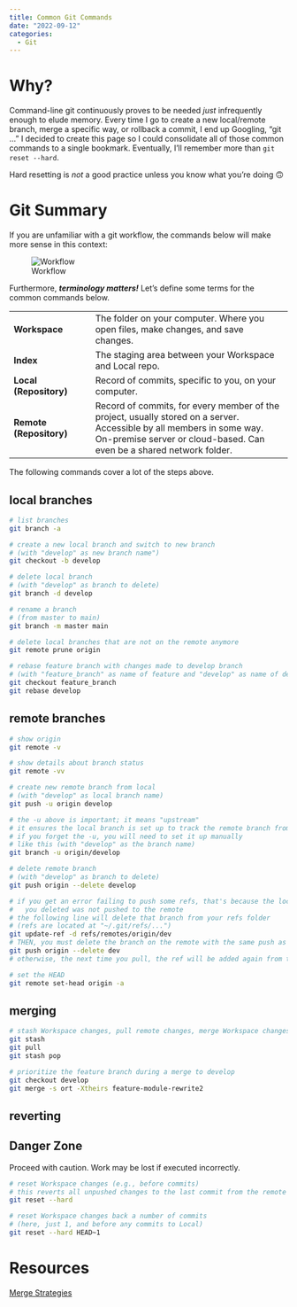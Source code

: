 ```yaml
---
title: Common Git Commands
date: "2022-09-12"
categories:
  - Git
---
```


# Why?

Command-line git continuously proves to be needed *just* infrequently enough to elude memory. Every time I go to create a new local/remote branch, merge a specific way, or rollback a commit, I end up Googling, "git ..." I decided to create this page so I could consolidate all of those common commands to a single bookmark. Eventually, I'll remember more than `git reset --hard`.

::: callout-warning
Hard resetting is *not* a good practice unless you know what you're doing 🙃
:::

# Git Summary

If you are unfamiliar with a git workflow, the commands below will make more sense in this context:

![Workflow](workflow.png)

Furthermore, ***terminology matters!*** Let's define some terms for the common commands below.

|                         |                                                                                                                                                                                               |
|---------------------|---------------------------------------------------|
| **Workspace**           | The folder on your computer. Where you open files, make changes, and save changes.                                                                                                            |
| **Index**               | The staging area between your Workspace and Local repo.                                                                                                                                       |
| **Local (Repository)**  | Record of commits, specific to you, on your computer.                                                                                                                                         |
| **Remote (Repository)** | Record of commits, for every member of the project, usually stored on a server. Accessible by all members in some way. On-premise server or cloud-based. Can even be a shared network folder. |

The following commands cover a lot of the steps above.

::: panel-tabset
## local branches

``` bash
# list branches
git branch -a

# create a new local branch and switch to new branch
# (with "develop" as new branch name")
git checkout -b develop

# delete local branch
# (with "develop" as branch to delete)
git branch -d develop

# rename a branch
# (from master to main)
git branch -m master main

# delete local branches that are not on the remote anymore
git remote prune origin

# rebase feature branch with changes made to develop branch
# (with "feature_branch" as name of feature and "develop" as name of develop)
git checkout feature_branch
git rebase develop
```

## remote branches

``` bash
# show origin
git remote -v

# show details about branch status
git remote -vv

# create new remote branch from local
# (with "develop" as local branch name)
git push -u origin develop

# the -u above is important; it means "upstream"
# it ensures the local branch is set up to track the remote branch from "origin"
# if you forget the -u, you will need to set it up manually
# like this (with "develop" as the branch name)
git branch -u origin/develop

# delete remote branch
# (with "develop" as branch to delete)
git push origin --delete develop

# if you get an error failing to push some refs, that's because the local branch
#   you deleted was not pushed to the remote
# the following line will delete that branch from your refs folder
# (refs are located at "~/.git/refs/...")
git update-ref -d refs/remotes/origin/dev
# THEN, you must delete the branch on the remote with the same push as above
git push origin --delete dev
# otherwise, the next time you pull, the ref will be added again from the remote

# set the HEAD
git remote set-head origin -a
```

## merging

``` bash
# stash Workspace changes, pull remote changes, merge Workspace changes
git stash
git pull
git stash pop

# prioritize the feature branch during a merge to develop
git checkout develop
git merge -s ort -Xtheirs feature-module-rewrite2
```

## reverting

::: callout-important
## Danger Zone

Proceed with caution. Work may be lost if executed incorrectly.
:::

``` bash
# reset Workspace changes (e.g., before commits)
# this reverts all unpushed changes to the last commit from the remote branch
git reset --hard

# reset Workspace changes back a number of commits
# (here, just 1, and before any commits to Local)
git reset --hard HEAD~1
```
:::

# Resources

[Merge Strategies](https://git-scm.com/docs/git-merge#Documentation/git-merge.txt-ours)
